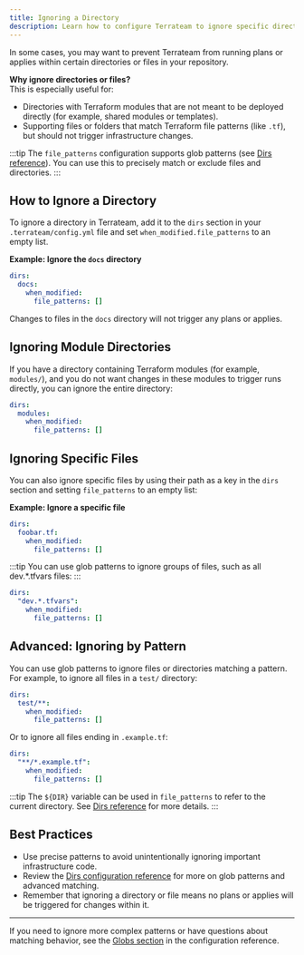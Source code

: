 ```yaml
---
title: Ignoring a Directory
description: Learn how to configure Terrateam to ignore specific directories and prevent automatic plans and applies in them.
---
```



In some cases, you may want to prevent Terrateam from running plans or applies within certain directories or files in your repository.

**Why ignore directories or files?**  
This is especially useful for:
- Directories with Terraform modules that are not meant to be deployed directly (for example, shared modules or templates).
- Supporting files or folders that match Terraform file patterns (like `.tf`), but should not trigger infrastructure changes.

:::tip
The `file_patterns` configuration supports glob patterns (see [Dirs reference](/configuration-reference/dirs#globs)). You can use this to precisely match or exclude files and directories.
:::

## How to Ignore a Directory

To ignore a directory in Terrateam, add it to the `dirs` section in your `.terrateam/config.yml` file and set `when_modified.file_patterns` to an empty list.

**Example: Ignore the `docs` directory**
```yaml
dirs:
  docs:
    when_modified:
      file_patterns: []
```
Changes to files in the `docs` directory will not trigger any plans or applies.

## Ignoring Module Directories

If you have a directory containing Terraform modules (for example, `modules/`), and you do not want changes in these modules to trigger runs directly, you can ignore the entire directory:

```yaml
dirs:
  modules:
    when_modified:
      file_patterns: []
```

## Ignoring Specific Files

You can also ignore specific files by using their path as a key in the `dirs` section and setting `file_patterns` to an empty list:

**Example: Ignore a specific file**
```yaml
dirs:
  foobar.tf:
    when_modified:
      file_patterns: []
```

:::tip
You can use glob patterns to ignore groups of files, such as all dev.*.tfvars files:
:::

```yaml
dirs:
  "dev.*.tfvars":
    when_modified:
      file_patterns: []
```

## Advanced: Ignoring by Pattern

You can use glob patterns to ignore files or directories matching a pattern. For example, to ignore all files in a `test/` directory:

```yaml
dirs:
  test/**:
    when_modified:
      file_patterns: []
```

Or to ignore all files ending in `.example.tf`:

```yaml
dirs:
  "**/*.example.tf":
    when_modified:
      file_patterns: []
```

:::tip
The `${DIR}` variable can be used in `file_patterns` to refer to the current directory. See [Dirs reference](/configuration-reference/dirs#when-modified) for more details.
:::

## Best Practices

- Use precise patterns to avoid unintentionally ignoring important infrastructure code.
- Review the [Dirs configuration reference](/configuration-reference/dirs) for more on glob patterns and advanced matching.
- Remember that ignoring a directory or file means no plans or applies will be triggered for changes within it.

---

If you need to ignore more complex patterns or have questions about matching behavior, see the [Globs section](/configuration-reference/dirs#globs) in the configuration reference.
